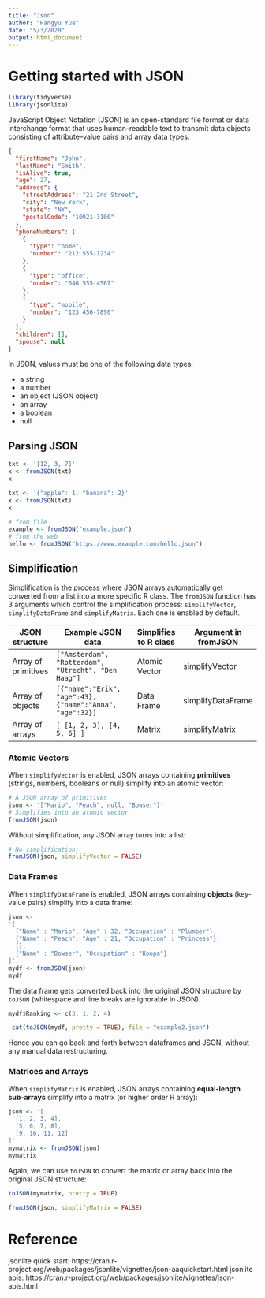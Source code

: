 ```yaml
---
title: "Json"
author: "Hangyu Yue"
date: "5/3/2020"
output: html_document
---
```


# Getting started with JSON

```r
library(tidyverse)
library(jsonlite)
```

JavaScript Object Notation (JSON) is an open-standard file format or data interchange format that uses human-readable text to transmit data objects consisting of attribute–value pairs and array data types.

```json
{
  "firstName": "John",
  "lastName": "Smith",
  "isAlive": true,
  "age": 27,
  "address": {
    "streetAddress": "21 2nd Street",
    "city": "New York",
    "state": "NY",
    "postalCode": "10021-3100"
  },
  "phoneNumbers": [
    {
      "type": "home",
      "number": "212 555-1234"
    },
    {
      "type": "office",
      "number": "646 555-4567"
    },
    {
      "type": "mobile",
      "number": "123 456-7890"
    }
  ],
  "children": [],
  "spouse": null
}
```


In JSON, values must be one of the following data types:

- a string
- a number
- an object (JSON object)
- an array
- a boolean
- null


## Parsing JSON

```r
txt <- '[12, 3, 7]'
x <- fromJSON(txt)
x
```

```r
txt <- '{"apple": 1, "banana": 2}'
x <- fromJSON(txt)
x
```


```r
# from file
example <- fromJSON("example.json")
# from the web
hello <- fromJSON("https://www.example.com/hello.json")
```


## Simplification

Simplification is the process where JSON arrays automatically get converted from a list into a more specific R class. The `fromJSON` function has 3 arguments which control the simplification process: `simplifyVector`, `simplifyDataFrame` and `simplifyMatrix`. Each one is enabled by default.

| JSON structure        | Example JSON data                                        | Simplifies to R class | Argument in fromJSON | 
| ----------------------|----------------------------------------------------------|-----------------------|----------------------|
| Array of primitives   | `["Amsterdam", "Rotterdam", "Utrecht", "Den Haag"]`      | Atomic Vector         | simplifyVector       | 
| Array of objects      | `[{"name":"Erik", "age":43}, {"name":"Anna", "age":32}]` | Data Frame            | simplifyDataFrame    | 
| Array of arrays       | `[ [1, 2, 3], [4, 5, 6] ]`                               | Matrix                | simplifyMatrix       |


### Atomic Vectors

When `simplifyVector` is enabled, JSON arrays containing **primitives** (strings, numbers, booleans or null) simplify into an atomic vector:

```r
# A JSON array of primitives
json <- '["Mario", "Peach", null, "Bowser"]'
# Simplifies into an atomic vector
fromJSON(json)
```

Without simplification, any JSON array turns into a list: 

```r
# No simplification:
fromJSON(json, simplifyVector = FALSE)
```


### Data Frames

When `simplifyDataFrame` is enabled, JSON arrays containing **objects** (key-value pairs) simplify into a data frame:

```r
json <-
'[
  {"Name" : "Mario", "Age" : 32, "Occupation" : "Plumber"}, 
  {"Name" : "Peach", "Age" : 21, "Occupation" : "Princess"},
  {},
  {"Name" : "Bowser", "Occupation" : "Koopa"}
]'
mydf <- fromJSON(json)
mydf
```

The data frame gets converted back into the original JSON structure by `toJSON` (whitespace and line breaks are ignorable in JSON).

```r
mydf$Ranking <- c(3, 1, 2, 4)
```

```r
 cat(toJSON(mydf, pretty = TRUE), file = "example2.json")
```
Hence you can go back and forth between dataframes and JSON, without any manual data restructuring.


### Matrices and Arrays

When `simplifyMatrix` is enabled, JSON arrays containing **equal-length sub-arrays** simplify into a matrix (or higher order R array):

```r
json <- '[
  [1, 2, 3, 4],
  [5, 6, 7, 8],
  [9, 10, 11, 12]
]'
mymatrix <- fromJSON(json)
mymatrix
```

Again, we can use `toJSON` to convert the matrix or array back into the original JSON structure:

```r
toJSON(mymatrix, pretty = TRUE)
```

```r
fromJSON(json, simplifyMatrix = FALSE)
```


# Reference

jsonlite quick start: https://cran.r-project.org/web/packages/jsonlite/vignettes/json-aaquickstart.html
jsonlite apis: https://cran.r-project.org/web/packages/jsonlite/vignettes/json-apis.html